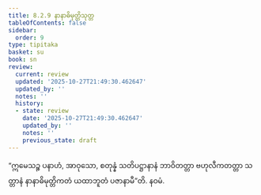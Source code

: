 ```yaml
---
title: 8.2.9 နာနာဓိမုတ္တိသုတ္တ
tableOfContents: false
sidebar:
  order: 9
type: tipitaka
basket: su
book: sn
review:
  current: review
  updated: '2025-10-27T21:49:30.462647'
  updated_by: ''
  notes: ''
  history:
  - state: review
    date: '2025-10-27T21:49:30.462647'
    updated_by: ''
    notes: ''
    previous_state: draft
---
```



<ReviewStatus review={frontmatter.review} showDetails={true} />

<HypothesisAnnotation frontmatter={frontmatter} />

<DynamicBreadcrumb />

<Division number="917" book="sn" e="ch" v="18" p="420">

<Paragraph number="1609" book="sn">
“ဣမေသဉ္စ ပနာဟံ, အာဝုသော, စတုန္နံ သတိပဋ္ဌာနာနံ ဘာဝိတတ္တာ ဗဟုလီကတတ္တာ သတ္တာနံ နာနာဓိမုတ္တိကတံ ယထာဘူတံ ပဇာနာမီ”တိ.

</Paragraph>
</Division>

<Paragraph number="1610" type="center" book="sn">
နဝမံ.
</Paragraph>